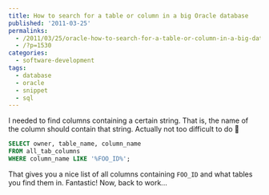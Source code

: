 ```yaml
---
title: How to search for a table or column in a big Oracle database
published: '2011-03-25'
permalinks:
  - /2011/03/25/oracle-how-to-search-for-a-table-or-column-in-a-big-database/
  - /?p=1530
categories:
  - software-development
tags:
  - database
  - oracle
  - snippet
  - sql
---
```


I needed to find columns containing a certain string. That is, the name of the column should contain that string. Actually not too difficult to do 🙂

```sql
SELECT owner, table_name, column_name
FROM all_tab_columns
WHERE column_name LIKE '%FOO_ID%';
```

That gives you a nice list of all columns containing `FOO_ID` and what tables you find them in. Fantastic! Now, back to work...
